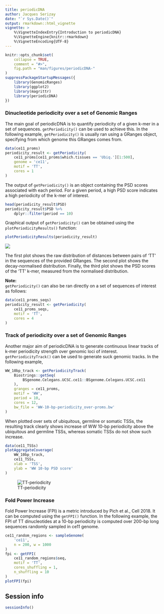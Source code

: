 ```yaml
---
title: periodicDNA
author: Jacques Serizay
date: "`r Sys.Date()`"
output: rmarkdown::html_vignette
vignette: >
    %\VignetteIndexEntry{Introduction to periodicDNA}
    %\VignetteEngine{knitr::rmarkdown}
    %\VignetteEncoding{UTF-8}
---
```


```r
knitr::opts_chunk$set(
    collapse = TRUE,
    comment = "#>", 
    fig.path = "man/figures/periodicDNA-"
)
suppressPackageStartupMessages({
    library(GenomicRanges)
    library(ggplot2)
    library(magrittr)
    library(periodicDNA)
})
```

### Dinucleotide periodicity over a set of Genomic Ranges

The main goal of periodicDNA is to quantify periodicity of a given k-mer in a
set of sequences. `getPeriodicity()` can be used to achieve this. 
In the following example, `getPeriodicity()` is usually ran using 
a GRanges object, specifying from which genome this GRanges comes from. 

```r
data(ce11_proms)
periodicity_result <- getPeriodicity(
    ce11_proms[ce11_proms$which.tissues == 'Ubiq.'][1:500],
    genome = 'ce11',
    motif = 'TT', 
    cores = 1
)
```

The output of `getPeriodicity()` is an object containing the PSD scores 
associated with each period. For a given period, a high PSD score 
indicates a high periodicity of the k-mer of interest. 

```r
head(periodicity_result$PSD)
periodicity_result$PSD %>% 
    dplyr::filter(period == 10)
```

Graphical output of `getPeriodicity()` can be obtained using the 
`plotPeriodicityResults()` function: 

```r
plotPeriodicityResults(periodicity_result)
```

![](https://raw.githubusercontent.com/js2264/periodicDNA/master/man/figures/ubiquitous-promoters_TT-periodicity.png)

The first plot shows the raw distribution of distances between pairs of 'TT' 
in the sequences of the provided GRanges. The second plot shows the 
decay-normalised distribution. Finally, the third plot shows the PSD scores 
of the 'TT' k-mer, measured from the normalised distribution.  

**Note:**  
`getPeriodicity()` can also be ran directly on a set of sequences of interest 
as follows: 

```r
data(ce11_proms_seqs)
periodicity_result <- getPeriodicity(
    ce11_proms_seqs,
    motif = 'TT', 
    cores = 4
)
```

### Track of periodicity over a set of Genomic Ranges

Another major aim of periodicDNA is to generate continuous linear tracks of 
k-mer periodicity strength over genomic loci of interest. 
`getPeriodicityTrack()` can be used to generate suck genomic tracks. In the 
following example,  

```r
WW_10bp_track <- getPeriodicityTrack(
    Biostrings::getSeq(
        BSgenome.Celegans.UCSC.ce11::BSgenome.Celegans.UCSC.ce11
    ),
    granges = ce11_proms, 
    motif = 'WW',
    period = 10,
    cores = 12, 
    bw_file = 'WW-10-bp-periodicity_over-proms.bw'
)
```

When plotted over sets of ubiquitous, germline or somatic TSSs, the resulting 
track clearly shows increase of WW 10-bp periodicity above the ubiquitous and
germline TSSs, whereas somatic TSSs do not show such increase.

```r
data(ce11_TSSs)
plotAggregateCoverage(
    WW_10bp_track, 
    ce11_TSSs, 
    xlab = 'TSS',
    ylab = 'WW 10-bp PSD score'
)
```

![TT-periodicity](https://raw.githubusercontent.com/js2264/periodicDNA/master/man/figures/TT-10bp-periodicity_tissue-spe-TSSs.png)

### Fold Power Increase

Fold Power Increase (FPI) is a metric introduced by Pich et al., 
Cell 2018. It can be computed using the `getFPI()` function. In the 
following example, the FPI of TT dinucleotides at a 10-bp periodicity is 
computed over 200-bp long sequences randomly sampled in ce11 genome. 

```r
ce11_random_regions <- sampleGenome(
    'ce11',
    n = 200, w = 1000
)
fpi <- getFPI(
    ce11_random_regions$seq, 
    motif = 'TT', 
    cores_shuffling = 1, 
    n_shuffling = 10
)
plotFPI(fpi)
```

## Session info

```r
sessionInfo()
```